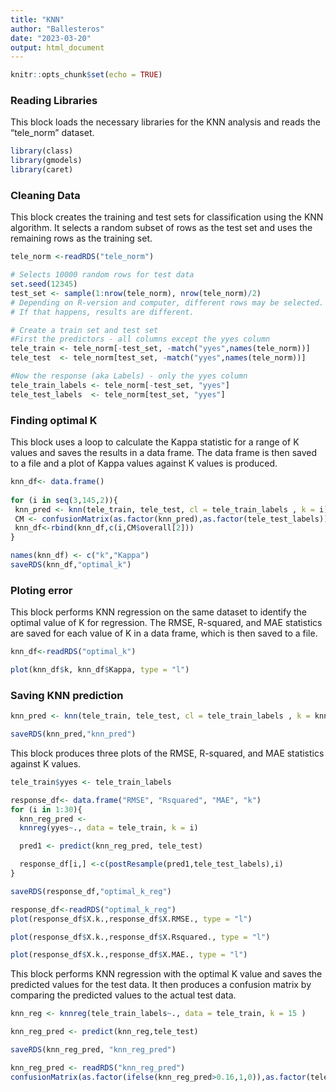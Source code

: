 ```yaml
---
title: "KNN"
author: "Ballesteros"
date: "2023-03-20"
output: html_document
---
```



```r
knitr::opts_chunk$set(echo = TRUE)
```

### Reading Libraries
This block loads the necessary libraries for the KNN analysis and reads the "tele_norm" dataset.
```r
library(class)
library(gmodels)
library(caret)
```

### Cleaning Data

This block creates the training and test sets for classification using the KNN algorithm. It selects a random subset of rows as the test set and uses the remaining rows as the training set.
```r
tele_norm <-readRDS("tele_norm")

# Selects 10000 random rows for test data
set.seed(12345)
test_set <- sample(1:nrow(tele_norm), nrow(tele_norm)/2) 
# Depending on R-version and computer, different rows may be selected. 
# If that happens, results are different. 

# Create a train set and test set
#First the predictors - all columns except the yyes column
tele_train <- tele_norm[-test_set, -match("yyes",names(tele_norm))]
tele_test  <- tele_norm[test_set, -match("yyes",names(tele_norm))]

#Now the response (aka Labels) - only the yyes column
tele_train_labels <- tele_norm[-test_set, "yyes"]
tele_test_labels  <- tele_norm[test_set, "yyes"]

```

### Finding optimal K
This block uses a loop to calculate the Kappa statistic for a range of K values and saves the results in a data frame. The data frame is then saved to a file and a plot of Kappa values against K values is produced.
```r
knn_df<- data.frame()
  
for (i in seq(3,145,2)){
 knn_pred <- knn(tele_train, tele_test, cl = tele_train_labels , k = i)
 CM <- confusionMatrix(as.factor(knn_pred),as.factor(tele_test_labels))
 knn_df<-rbind(knn_df,c(i,CM$overall[2]))
}

names(knn_df) <- c("k","Kappa")
saveRDS(knn_df,"optimal_k")
```

### Ploting error 
This block performs KNN regression on the same dataset to identify the optimal value of K for regression. The RMSE, R-squared, and MAE statistics are saved for each value of K in a data frame, which is then saved to a file.
```r
knn_df<-readRDS("optimal_k")

plot(knn_df$k, knn_df$Kappa, type = "l")

```

### Saving KNN prediction
```r
knn_pred <- knn(tele_train, tele_test, cl = tele_train_labels , k = knn_df$k[which.max(knn_df$Kappa)])

saveRDS(knn_pred,"knn_pred")
```

This block produces three plots of the RMSE, R-squared, and MAE statistics against K values.
```r
tele_train$yyes <- tele_train_labels

response_df<- data.frame("RMSE", "Rsquared", "MAE", "k")
for (i in 1:30){
  knn_reg_pred <- 
  knnreg(yyes~., data = tele_train, k = i)

  pred1 <- predict(knn_reg_pred, tele_test)

  response_df[i,] <-c(postResample(pred1,tele_test_labels),i)
}

saveRDS(response_df,"optimal_k_reg")
```

```r
response_df<-readRDS("optimal_k_reg")
plot(response_df$X.k.,response_df$X.RMSE., type = "l")
```
```r
plot(response_df$X.k.,response_df$X.Rsquared., type = "l")
```
```r
plot(response_df$X.k.,response_df$X.MAE., type = "l")
```

This block performs KNN regression with the optimal K value and saves the predicted values for the test data. It then produces a confusion matrix by comparing the predicted values to the actual test data.
```r
knn_reg <- knnreg(tele_train_labels~., data = tele_train, k = 15 )

knn_reg_pred <- predict(knn_reg,tele_test)

saveRDS(knn_reg_pred, "knn_reg_pred")
```

```r
knn_reg_pred <- readRDS("knn_reg_pred")
confusionMatrix(as.factor(ifelse(knn_reg_pred>0.16,1,0)),as.factor(tele_test_labels))
```


